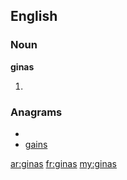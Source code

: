 ==English==

===Noun===
'''ginas'''

# {{plural of|[[gina]]}}

===Anagrams===
* {{alphagram|agins}}
* [[gains#English|gains]]

[[ar:ginas]]
[[fr:ginas]]
[[my:ginas]]